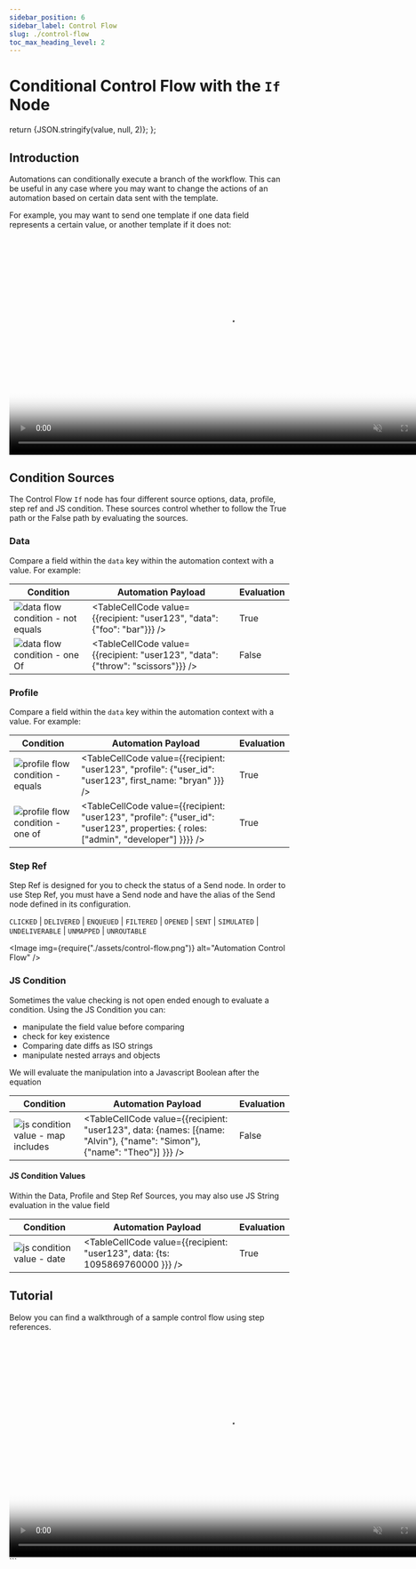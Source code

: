 ```yaml
---
sidebar_position: 6
sidebar_label: Control Flow
slug: ./control-flow
toc_max_heading_level: 2
---
```


# Conditional Control Flow with the `If` Node


  return <CodeBlock language="json">{JSON.stringify(value, null, 2)}</CodeBlock>;
};

## Introduction

Automations can conditionally execute a branch of the workflow. This can be useful in any case where you may want to change the actions of an automation based on certain data sent with the template.

For example, you may want to send one template if one data field represents a certain value, or another template if it does not:

<video width="783" loop autoPlay muted controls poster={videoThumbnail}>
  <source src={ifNodeURL} />
</video>

## Condition Sources

The Control Flow `If` node has four different source options, data, profile, step ref and JS condition. These sources control whether to follow the True path or the False path by evaluating the sources.

### Data

Compare a field within the `data` key within the automation context with a value. For example:

| Condition                                                       | Automation Payload                                                              | Evaluation |
| --------------------------------------------------------------- | ------------------------------------------------------------------------------- | ---------- |
| ![data flow condition - not equals](data-flow-condition.png)    | <TableCellCode value={{recipient: "user123", "data": {"foo": "bar"}}} />        | True       |
| ![data flow condition - one Of](data-flow-condition-one-of.png) | <TableCellCode value={{recipient: "user123", "data": {"throw": "scissors"}}} /> | False      |

### Profile

Compare a field within the `data` key within the automation context with a value. For example:

| Condition                                                               | Automation Payload                                                                                                                 | Evaluation |
| ----------------------------------------------------------------------- | ---------------------------------------------------------------------------------------------------------------------------------- | ---------- |
| ![profile flow condition - equals](profile-flow-condition-equals.png)   | <TableCellCode value={{recipient: "user123", "profile": {"user_id": "user123", first_name: "bryan" }}} />                          | True       |
| ![profile flow condition - one of](profile-flow-condition-contains.png) | <TableCellCode value={{recipient: "user123", "profile": {"user_id": "user123", properties: { roles: ["admin", "developer"] }}}} /> | True       |

### Step Ref

Step Ref is designed for you to check the status of a Send node. In order to use Step Ref, you must have a Send node and have the alias of the Send node defined in its configuration.

`CLICKED` | `DELIVERED` | `ENQUEUED` | `FILTERED` | `OPENED` | `SENT` | `SIMULATED` | `UNDELIVERABLE` | `UNMAPPED` | `UNROUTABLE`

<Image img={require("./assets/control-flow.png")} alt="Automation Control Flow" />

### JS Condition

Sometimes the value checking is not open ended enough to evaluate a condition. Using the JS Condition you can:

- manipulate the field value before comparing
- check for key existence
- Comparing date diffs as ISO strings
- manipulate nested arrays and objects

We will evaluate the manipulation into a Javascript Boolean after the equation

| Condition                                                                | Automation Payload                                                                                                       | Evaluation |
| ------------------------------------------------------------------------ | ------------------------------------------------------------------------------------------------------------------------ | ---------- |
| ![js condition value - map includes](js-condition-value-map-include.png) | <TableCellCode value={{recipient: "user123", data: {names: [{name: "Alvin"}, {"name": "Simon"}, {"name": "Theo"}] }}} /> | False      |

#### JS Condition Values

Within the Data, Profile and Step Ref Sources, you may also use JS String evaluation in the value field

| Condition                                                 | Automation Payload                                                           | Evaluation |
| --------------------------------------------------------- | ---------------------------------------------------------------------------- | ---------- |
| ![js condition value - date](js-condition-value-date.png) | <TableCellCode value={{recipient: "user123", data: {ts: 1095869760000 }}} /> | True       |

## Tutorial

Below you can find a walkthrough of a sample control flow using step references.

<video width="783" loop autoPlay muted controls poster={controlFlowThumb}>
  <source src={controlFlow} />
</video>
```
